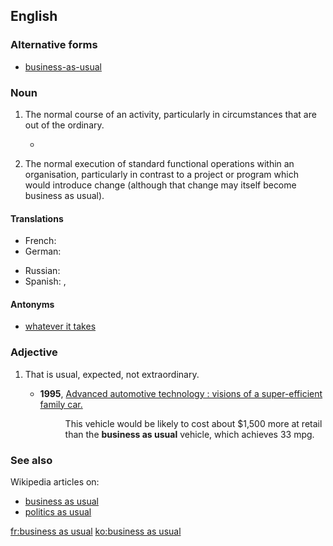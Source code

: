 ==English==

===Alternative forms===
* [[business-as-usual]]

===Noun===
{{en-noun|head=[[business]] [[as]] [[usual]]|-}}

# {{label|en|idiomatic}} The normal course of an activity, particularly in circumstances that are out of the ordinary.
#* {{quote-journal|date=April 9, 2013|author=Andrei Lankov|title=Stay Cool. Call North Korea’s Bluff.|work=New York Times|url=http://www.nytimes.com/2013/04/10/opinion/stay-cool-call-north-koreas-bluff.html?_r=0
|passage=In other words, it is '''business as usual''' on the Korean Peninsula. Perhaps, when the atmosphere cools down, an argument can be made for giving North Korea’s leaders some of the assistance they want, if they are willing to make concessions of their own.}}
# {{label|en|idiomatic}} The normal execution of standard functional operations within an organisation, particularly in contrast to a project or program which would introduce change (although that change may itself become business as usual).

====Translations====
{{trans-top|The normal course of an activity, in circumstances that are out of the ordinary}}
* French: {{t+|fr|comme si de rien n'était}}
* German: {{t|de|Tagesgeschäft}}
{{trans-mid}}
* Russian: {{t|ru|обы́чный поря́док ве́дения дел}}
* Spanish: {{t|es|como si nada ocurriera}}, {{t|es|zona de conflicto}}
{{trans-bottom}}

====Antonyms====
* [[whatever it takes]]

===Adjective===
{{en-adj|-}}

# {{label|en|idiomatic}} That is usual, expected, not extraordinary.
#* '''1995''', [https://books.google.com/books?id=hGHr2L6HtKwC&pg=PA11&dq=%22business-as-usual%22&hl=en&sa=X&ved=0ahUKEwiJwLz1x_jKAhUW2mMKHahQBbo4UBDoAQgpMAI#v=onepage&q=%22business-as-usual%22&f=false Advanced automotive technology : visions of a super-efficient family car.]
#*: This vehicle would be likely to cost about $1,500 more at retail than the '''business as usual''' vehicle, which achieves 33 mpg.

===See also===
Wikipedia articles on:
* [[w:business operations|business as usual]]
* [[w:politics as usual|politics as usual]]

[[fr:business as usual]]
[[ko:business as usual]]